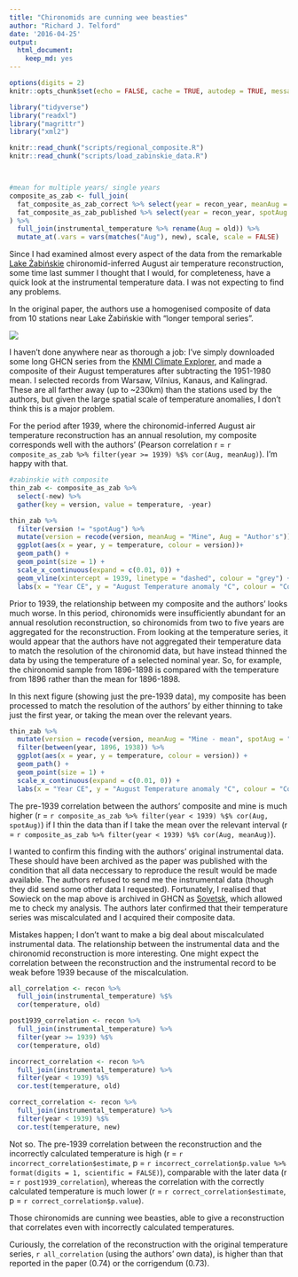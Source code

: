 ```yaml
---
title: "Chironomids are cunning wee beasties"
author: "Richard J. Telford"
date: '2016-04-25'
output:
  html_document:
    keep_md: yes
---
```


```r
options(digits = 2)
knitr::opts_chunk$set(echo = FALSE, cache = TRUE, autodep = TRUE, message = FALSE, warning = FALSE)
```
```r
library("tidyverse")
library("readxl")
library("magrittr")
library("xml2")

knitr::read_chunk("scripts/regional_composite.R")
knitr::read_chunk("scripts/load_zabinskie_data.R")
```

```r
```

```r
```


```r
#mean for multiple years/ single years
composite_as_zab <- full_join(
  fat_composite_as_zab_correct %>% select(year = recon_year, meanAug = Aug),
  fat_composite_as_zab_published %>% select(year = recon_year, spotAug = Aug)
) %>% 
  full_join(instrumental_temperature %>% rename(Aug = old)) %>% 
  mutate_at(.vars = vars(matches("Aug"), new), scale, scale = FALSE)

```

Since I had examined almost every aspect of the data from the remarkable  [Lake Żabińskie](https://quantpalaeo.wordpress.com/tag/larocque-tobler-et-al-2015/) chironomid-inferred August air temperature reconstruction, some time last summer I thought that I would, for completeness, have a quick look at the instrumental temperature data. I was not expecting to find any problems.

In the original paper, the authors use a homogenised composite of data from 10 stations near Lake Żabińskie with "longer temporal series". 

![](http://ars.els-cdn.com/content/image/1-s2.0-S0277379115000086-gr1.jpg)

I haven't done anywhere near as thorough a job: I've simply downloaded some long GHCN series from the [KNMI Climate Explorer](https://climexp.knmi.nl/selectstation.cgi?id=someone@somewhere), and made a composite of their August temperatures after subtracting the 1951-1980 mean. I selected records from Warsaw, Vilnius, Kanaus, and Kalingrad. These are all farther away (up to ~230km) than the stations used by the authors, but given the large spatial scale of temperature anomalies, I don't think this is a major problem.

For the period after 1939, where the chironomid-inferred August air temperature reconstruction has an annual resolution, my composite corresponds well with the authors' (Pearson correlation r = `r composite_as_zab %>% filter(year >= 1939) %$% cor(Aug, meanAug)`). I'm happy with that.


```r
#zabinskie with composite
thin_zab <- composite_as_zab %>%
  select(-new) %>% 
  gather(key = version, value = temperature, -year) 

thin_zab %>% 
  filter(version != "spotAug") %>%   
  mutate(version = recode(version, meanAug = "Mine", Aug = "Author's")) %>% 
  ggplot(aes(x = year, y = temperature, colour = version))+ 
  geom_path() + 
  geom_point(size = 1) +
  scale_x_continuous(expand = c(0.01, 0)) + 
  geom_vline(xintercept = 1939, linetype = "dashed", colour = "grey") +
  labs(x = "Year CE", y = "August Temperature anomaly °C", colour = "Composite")
```

Prior to 1939, the relationship between my composite and the authors' looks much worse. In this period, chironomids were insufficiently abundant for an annual resolution reconstruction, so chironomids from two to five years are aggregated for the reconstruction. From looking at the temperature series, it would appear that the authors have not aggregated their temperature data to match the resolution of the chironomid data, but have instead thinned the data by using the temperature of a selected nominal year. So, for example, the chironomid sample from 1896-1898 is compared with the temperature from 1896 rather than the mean for 1896-1898.

In this next figure (showing just the pre-1939 data), my composite has been processed to match the resolution of the authors' by either thinning to take just the first year, or taking the mean over the relevant years.

```r
thin_zab %>% 
  mutate(version = recode(version, meanAug = "Mine - mean", spotAug = "Mine - thinned", Aug = "Author's")) %>% 
  filter(between(year, 1896, 1938)) %>% 
  ggplot(aes(x = year, y = temperature, colour = version)) +
  geom_path() +
  geom_point(size = 1) + 
  scale_x_continuous(expand = c(0.01, 0)) + 
  labs(x = "Year CE", y = "August Temperature anomaly °C", colour = "Composite")
```

The pre-1939 correlation between the authors' composite and mine is much higher (r = `r composite_as_zab %>% filter(year < 1939) %$% cor(Aug, spotAug)`) if I thin the data than if I take the mean over the relevant interval (r = `r composite_as_zab %>% filter(year < 1939) %$% cor(Aug, meanAug)`).

I wanted to confirm this finding with the authors' original instrumental data. These should have been archived as the paper was published with the condition that all data neccessary to reproduce the result would be made available. The authors refused to send me the instrumental data (though they did send some other data I requested). Fortunately, I realised that Sowieck on the map above is archived in GHCN as [Sovetsk](https://climexp.knmi.nl/gettemp.cgi?id=someone@somewhere&WMO=26600.1&STATION=SOVETSK&extraargs=), which allowed me to check my analysis. The authors later confirmed that their temperature series was miscalculated and I acquired their composite data.

Mistakes happen; I don't want to make a big deal about miscalculated instrumental data. The relationship between the instrumental data and the chironomid reconstruction is more interesting. One might expect the correlation between the reconstruction and the instrumental record to be weak before 1939 because of the miscalculation.

```r
all_correlation <- recon %>%
  full_join(instrumental_temperature) %$% 
  cor(temperature, old)

post1939_correlation <- recon %>%
  full_join(instrumental_temperature) %>% 
  filter(year >= 1939) %$% 
  cor(temperature, old)

incorrect_correlation <- recon %>%
  full_join(instrumental_temperature) %>% 
  filter(year < 1939) %$% 
  cor.test(temperature, old)

correct_correlation <- recon %>% 
  full_join(instrumental_temperature) %>% 
  filter(year < 1939) %$% 
  cor.test(temperature, new)
```
Not so. The pre-1939 correlation between the reconstruction and the incorrectly calculated temperature is high (r = `r incorrect_correlation$estimate`, p = `r incorrect_correlation$p.value %>% format(digits = 1, scientific = FALSE)`), comparable with the later data (r = `r post1939_correlation`), whereas the correlation with the correctly calculated temperature is much lower (r = `r correct_correlation$estimate`, p = `r correct_correlation$p.value`).

Those chironomids are cunning wee beasties, able to give a reconstruction that correlates even with incorrectly calculated temperatures.

Curiously, the correlation of the reconstruction with the original temperature series, `r all_correlation` (using the authors' own data), is higher than that reported in the paper (0.74) or the corrigendum (0.73).